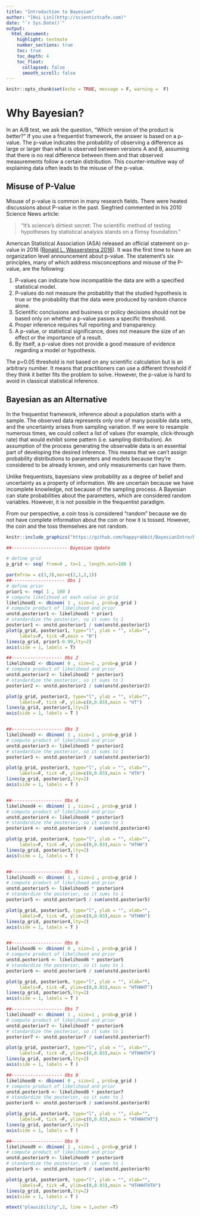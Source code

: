 ```yaml
---
title: "Introduction to Bayesian"
author: "[Hui Lin](http://scientistcafe.com)"
date: "`r Sys.Date()`"
output:
  html_document:
    highlight: textmate
    number_sections: true
    toc: true
    toc_depth: 4
    toc_float:
      collapsed: false
      smooth_scroll: false
---
```


```r
knitr::opts_chunk$set(echo = TRUE, message = F, warning =  F)
```


# Why Bayesian?

In an A/B test, we ask the question, "Which version of the product is better?" If you use a frequentist framework, the answer is based on a p-value. The p-value indicates the probability of observing a difference as large or larger than what is observed between versions A and B, assuming that there is no real difference between them and that observed measurements follow a certain distribution. This counter-intuitive way of explaining data often leads to the misuse of the p-value.

## Misuse of P-Value

Misuse of p-value is common in many research fields. There were heated discussions about P-value in the past. Siegfried commented in his 2010 Science News article:

> “It’s science’s dirtiest secret: The scientific method of testing hypotheses by statistical analysis stands on a flimsy foundation.”

American Statistical Association (ASA) released an official statement on p-value in 2016 ([Ronald L. Wassersteina 2016](https://www.tandfonline.com/doi/full/10.1080/00031305.2016.1154108)). It was the first time to have an organization level announcement about p-value. The statement’s six principles, many of which address misconceptions and misuse of the P-value, are the following:

1. P-values can indicate how incompatible the data are with a specified statistical model.
2. P-values do not measure the probability that the studied hypothesis is true or the probability that the data were produced by random chance alone.
3. Scientific conclusions and business or policy decisions should not be based only on whether a p-value passes a specific threshold.
4. Proper inference requires full reporting and transparency.
5. A p-value, or statistical significance, does not measure the size of an effect or the importance of a result.
6. By itself, a p-value does not provide a good measure of evidence regarding a model or hypothesis.

The p=0.05 threshold is not based on any scientific calculation but is an arbitrary number. It means that practitioners can use a different threshold if they think it better fits the problem to solve. However, the p-value is hard to avoid in classical statistical inference.

## Bayesian as an Alternative

In the frequentist framework, inference about a population starts with a sample. The observed data represents only one of many possible data sets, and the uncertainty arises from sampling variation. If we were to resample numerous times, we could collect a list of values (for example, click-through rate) that would exhibit some pattern (i.e. sampling distribution). An assumption of the process generating the observable data is an essential part of developing the desired inference. This means that we can't assign probability distributions to parameters and models because they're considered to be already known, and only measurements can have them. 

Unlike frequentists, bayesians view probability as a degree of belief and uncertainty as a property of information. We are uncertain because we have incomplete knowledge, not because of the sampling process.  A Bayesian can state probabilities about the parameters, which are considered random variables. However, it is not possible in the frequentist paradigm. 

From our perspective, a coin toss is considered "random" because we do not have complete information about the coin or how it is tossed. However, the coin and the toss themselves are not random.

```r
knitr::include_graphics("https://github.com/happyrabbit/BayesianIntro/blob/master/images/garden14.png?raw=true")
```

```r
##--------------------- Bayesian Update

# define grid
p_grid <- seq( from=0 , to=1 , length.out=100 )

par(mfrow = c(3,3),mar=c(2,1,2,1))
##-------------------- Obs 1
# define prior
prior1 <- rep( 1 , 100 )
# compute likelihood at each value in grid
likelihood1 <- dbinom( 1 , size=1 , prob=p_grid )
# compute product of likelihood and prior
unstd.posterior1 <- likelihood1 * prior1
# standardize the posterior, so it sums to 1
posterior1 <- unstd.posterior1 / sum(unstd.posterior1)
plot(p_grid, posterior1, type="l", ylab = "", xlab="", 
     labels=F, tick =F,main = "H")
lines(p_grid, prior1-0.99,lty=2)
axis(side = 1, labels = T)

##------------------- Obs 2
likelihood2 <- dbinom( 0 , size=1 , prob=p_grid )
# compute product of likelihood and prior
unstd.posterior2 <- likelihood2 * posterior1
# standardize the posterior, so it sums to 1
posterior2 <- unstd.posterior2 / sum(unstd.posterior2)

plot(p_grid, posterior2, type="l", ylab = "", xlab="", 
     labels=F, tick =F, ylim=c(0,0.03),main = "HT")
lines(p_grid, posterior1,lty=2)
axis(side = 1, labels = T )


##------------------- Obs 3
likelihood3 <- dbinom( 1 , size=1 , prob=p_grid )
# compute product of likelihood and prior
unstd.posterior3 <- likelihood3 * posterior2
# standardize the posterior, so it sums to 1
posterior3 <- unstd.posterior3 / sum(unstd.posterior3)

plot(p_grid, posterior3, type="l", ylab = "", xlab="", 
     labels=F, tick =F, ylim=c(0,0.03),main = "HTH")
lines(p_grid, posterior2,lty=2)
axis(side = 1, labels = T )


##------------------- Obs 4
likelihood4 <- dbinom( 1 , size=1 , prob=p_grid )
# compute product of likelihood and prior
unstd.posterior4 <- likelihood4 * posterior3
# standardize the posterior, so it sums to 1
posterior4 <- unstd.posterior4 / sum(unstd.posterior4)

plot(p_grid, posterior4, type="l", ylab = "", xlab="", 
     labels=F, tick =F, ylim=c(0,0.03),main = "HTHH")
lines(p_grid, posterior3,lty=2)
axis(side = 1, labels = T )


##------------------- Obs 5
likelihood5 <- dbinom( 1 , size=1 , prob=p_grid )
# compute product of likelihood and prior
unstd.posterior5 <- likelihood5 * posterior4
# standardize the posterior, so it sums to 1
posterior5 <- unstd.posterior5 / sum(unstd.posterior5)

plot(p_grid, posterior5, type="l", ylab = "", xlab="", 
     labels=F, tick =F, ylim=c(0,0.03),main = "HTHHH")
lines(p_grid, posterior4,lty=2)
axis(side = 1, labels = T )


##------------------- Obs 6
likelihood6 <- dbinom( 0 , size=1 , prob=p_grid )
# compute product of likelihood and prior
unstd.posterior6 <- likelihood6 * posterior5
# standardize the posterior, so it sums to 1
posterior6 <- unstd.posterior6 / sum(unstd.posterior6)

plot(p_grid, posterior6, type="l", ylab = "", xlab="", 
     labels=F, tick =F, ylim=c(0,0.03),main = "HTHHHT")
lines(p_grid, posterior5,lty=2)
axis(side = 1, labels = T )

##------------------- Obs 7
likelihood7 <- dbinom( 1 , size=1 , prob=p_grid )
# compute product of likelihood and prior
unstd.posterior7 <- likelihood7 * posterior6
# standardize the posterior, so it sums to 1
posterior7 <- unstd.posterior7 / sum(unstd.posterior7)

plot(p_grid, posterior7, type="l", ylab = "", xlab="", 
     labels=F, tick =F, ylim=c(0,0.03),main = "HTHHHTH")
lines(p_grid, posterior6,lty=2)
axis(side = 1, labels = T )

##------------------- Obs 8
likelihood8 <- dbinom( 0 , size=1 , prob=p_grid )
# compute product of likelihood and prior
unstd.posterior8 <- likelihood8 * posterior7
# standardize the posterior, so it sums to 1
posterior8 <- unstd.posterior8 / sum(unstd.posterior8)

plot(p_grid, posterior8, type="l", ylab = "", xlab="", 
     labels=F, tick =F, ylim=c(0,0.03),main = "HTHHHTHT")
lines(p_grid, posterior7,lty=2)
axis(side = 1, labels = T )

##------------------- Obs 9
likelihood9 <- dbinom( 1 , size=1 , prob=p_grid )
# compute product of likelihood and prior
unstd.posterior9 <- likelihood9 * posterior8
# standardize the posterior, so it sums to 1
posterior9 <- unstd.posterior9 / sum(unstd.posterior9)

plot(p_grid, posterior9, type="l", ylab = "", xlab="", 
     labels=F, tick =F, ylim=c(0,0.03),main = "HTHHHTHTH")
lines(p_grid, posterior8,lty=2)
axis(side = 1, labels = T )

mtext("plausibility",2, line = 1,outer =T)
```

